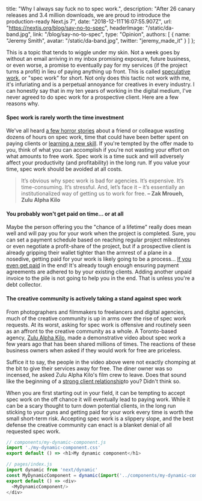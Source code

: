 
  title: "Why I always say fuck no to spec work.",
  description:
    "After 26 canary releases and 3.4 million downloads, we are proud to introduce the production-ready Next.js 7",
  date: "2018-12-11T16:07:55.907Z",
	url: "https://nextjs.org/blog/say-no-to-spec",
	headerImage: "/static/da-band.jpg",
  link: "/blog/say-no-to-spec",
  type: "Opinion",
  authors: [
    {
      name: "Jeremy Smith",
      avatar: "/static/da-band.jpg",
      twitter: "jeremy_made_it"
    }
  ]
};


This is a topic that tends to wiggle under my skin. Not a week goes by without an
email arriving in my inbox promising exposure, future business, or even worse,
a promise to eventually pay for my services (if the project turns a profit) in
lieu of paying anything up front. This is called [speculative work](http://www.nospec.com/),
or "spec work" for short. Not only does this tactic not work with me, it's infuriating and is
a perpetual annoyance for creatives in every industry. I can honestly say that in my ten years
of working in the digital medium, I've never agreed to do spec work for a prospective client.
Here are a few reasons why.

#### Spec work is rarely worth the time investment

We've all heard [a few horror stories](https://forums.adobe.com/thread/2196718) about a friend or colleague wasting dozens of hours on spec work, time that could have been better spent on paying clients or [learning a new skill](http://lifehacker.com/learn-anything-in-20-hours-with-this-four-step-method-509281792). If you're tempted by the offer made to you, think of what you can accomplish if you're not wasting your effort on what amounts to free work. Spec work is a time suck and will adversely affect your productivity (and profitability) in the long run. If you value your time, spec work should be avoided at all costs.

> It’s obvious why spec work is bad for agencies. It’s expensive. It’s time-consuming. It’s stressful. And, let’s face it – it’s essentially an institutionalized way of getting us to work for free.
**– Zak Mroueh, Zulu Alpha Kilo**

#### You probably won't get paid on time... or at all

Maybe the person offering you the "chance of a lifetime" really does mean well and will pay you for your work when the project is completed. Sure, you can set a payment schedule based on reaching regular project milestones or even negotiate a profit-share of the project, but if a prospective client is already gripping their wallet tighter than the armrest of a plane in a nosedive, getting paid for your work is likely going to be a process... [If you even get paid](http://fortune.com/2013/03/29/a-freelance-dilemma-how-to-get-paid-not-played/) in the end! It's already tough enough ensuring payment agreements are adhered to by your existing clients. Adding another unpaid invoice to the pile is not going to help you in the end. That is unless you're a debt collector.

#### The creative community is actively taking a stand against spec work

From photographers and filmmakers to freelancers and digital agencies, much of the creative community is up in arms over the rise of spec work requests. At its worst, asking for spec work is offensive and routinely seen as an affront to the creative community as a whole. A Toronto-based agency, [Zulu Alpha Kilo](http://www.zulualphakilo.com/saynotospec/), made a demonstrative video about spec work a few years ago that has been shared millions of times. The reactions of these business owners when asked if they would work for free are priceless.

Suffice it to say, the people in the video above were not exactly chomping at the bit to give their services away for free. The diner owner was so incensed, he asked Zulu Alpha Kilo's film crew to leave. Does that sound like the beginning of a [strong client relationship](https://www.entrepreneur.com/article/234773)to you? Didn't think so.

When you are first starting out in your field, it can be tempting to accept spec work on the off chance it will eventually lead to paying work. While it can be a scary thought to turn down potential clients, in the long run sticking to your guns and getting paid for your work every time is worth the small short-term risk. Accepting spec work is a slippery slope, and the best defense the creative community can enact is a blanket denial of all requested spec work.

```js
// components/my-dynamic-component.js
import './my-dynamic-component.css'
export default () => <h1>My dynamic component</h1>
```

```js
// pages/index.js
import dynamic from 'next/dynamic'
const MyDynamicComponent = dynamic(import('../components/my-dynamic-component'))
export default () => <div>
  <MyDynamicComponent/>
</div>
```

<style jsx>{`
  table {
    margin: 0 auto 30px;
  }
  table td,
  table th {
    padding: 10px 20px;
  }
  table th {
    font-weight: normal;
    font-size: 12px;
    color: #9b9b9b;
    padding-bottom: 0px;
  }
  table td:first-child {
    width: 55%;
  }
  table td {
    font-size: 14px;
    vertical-align: middle;
  }
  table td:last-child {
    color: #067df7;
  }
  table td:not(:first-child) {
    text-align: center;
  }
  table td em {
    font-weight: normal;
    font-size: 10px;
    text-transform: uppercase;
    font-style: normal;
    display: block;
  }
  // CSS only media query for mobile
  @media screen and (max-width: 640px) {
    table td,
    table th {
      padding: 10px 10px;
    }
  }
`}</style>
